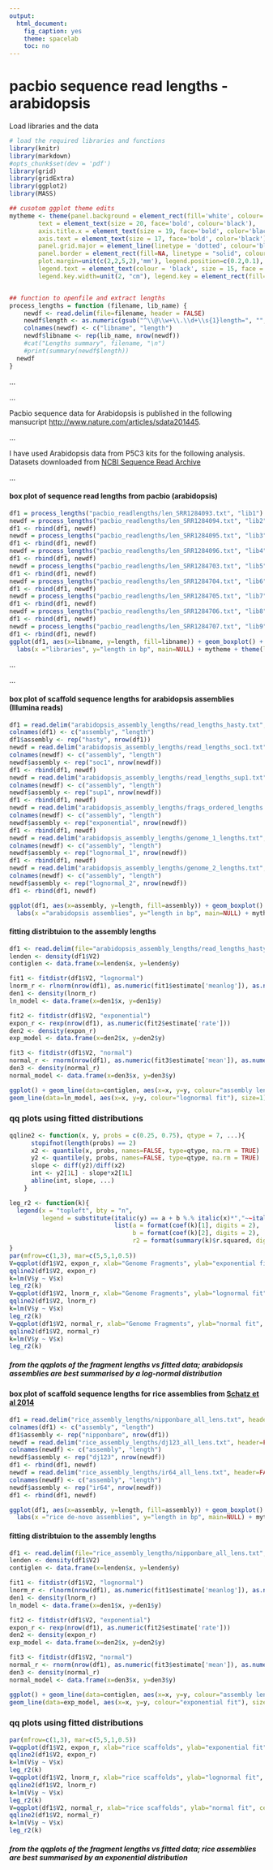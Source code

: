 ```yaml
---
output:
  html_document:
    fig_caption: yes
    theme: spacelab
    toc: no
---
```

# **pacbio sequence read lengths - arabidopsis**

Load libraries and the data
```r
# load the required libraries and functions
library(knitr)
library(markdown)
#opts_chunk$set(dev = 'pdf')
library(grid)
library(gridExtra)
library(ggplot2)
library(MASS)

## cusotom ggplot theme edits
mytheme <- theme(panel.background = element_rect(fill='white', colour='black'),
        text = element_text(size = 20, face='bold', colour='black'),
        axis.title.x = element_text(size = 19, face='bold', color='black', vjust = -1),
        axis.text = element_text(size = 17, face='bold', color='black'),
        panel.grid.major = element_line(linetype = 'dotted', colour='black'),
        panel.border = element_rect(fill=NA, linetype = "solid", colour='black'),
        plot.margin=unit(c(2,2,5,2),'mm'), legend.position=c(0.2,0.1), legend.title = element_blank(),
        legend.text = element_text(colour = 'black', size = 15, face = 'bold'), legend.box = "horizontal",
        legend.key.width=unit(2, "cm"), legend.key = element_rect(fill='white'))


## function to openfile and extract lengths
process_lengths = function (filename, lib_name) {
	newdf <- read.delim(file=filename, header = FALSE)
	newdf$length <- as.numeric(gsub("^\\@\\w+\\.\\d+\\s{1}length=", "", newdf$V1, perl=TRUE))
	colnames(newdf) <- c("libname", "length")
	newdf$libname <- rep(lib_name, nrow(newdf))
	#cat("Lengths summary", filename, "\n")
	#print(summary(newdf$length))
  newdf
}


```

...     

...  		

Pacbio sequence data for Arabidopsis is published in the following mansucript [http://www.nature.com/articles/sdata201445](http://www.nature.com/articles/sdata201445).

...

I have used Arabidopsis data from P5C3 kits for the following analysis.
Datasets downloaded from [NCBI Sequence Read Archive](http://www.ncbi.nlm.nih.gov/sra/SRX533607[accn])

...

#### box plot of sequence read lengths from pacbio (arabidopsis)

```r
df1 = process_lengths("pacbio_readlengths/len_SRR1284093.txt", "lib1")
newdf = process_lengths("pacbio_readlengths/len_SRR1284094.txt", "lib2")
df1 <- rbind(df1, newdf)
newdf = process_lengths("pacbio_readlengths/len_SRR1284095.txt", "lib3")
df1 <- rbind(df1, newdf)
newdf = process_lengths("pacbio_readlengths/len_SRR1284096.txt", "lib4")
df1 <- rbind(df1, newdf)
newdf = process_lengths("pacbio_readlengths/len_SRR1284703.txt", "lib5")
df1 <- rbind(df1, newdf)
newdf = process_lengths("pacbio_readlengths/len_SRR1284704.txt", "lib6")
df1 <- rbind(df1, newdf)
newdf = process_lengths("pacbio_readlengths/len_SRR1284705.txt", "lib7")
df1 <- rbind(df1, newdf)
newdf = process_lengths("pacbio_readlengths/len_SRR1284706.txt", "lib8")
df1 <- rbind(df1, newdf)
newdf = process_lengths("pacbio_readlengths/len_SRR1284707.txt", "lib9")
df1 <- rbind(df1, newdf)
ggplot(df1, aes(x=libname, y=length, fill=libname)) + geom_boxplot() + scale_y_log10() +
  labs(x ="libraries", y="length in bp", main=NULL) + mytheme + theme(legend.position="none")


```


...


...

#### box plot of scaffold sequence lengths for arabidopsis assemblies (Illumina reads)

```r
df1 = read.delim("arabidopsis_assembly_lengths/read_lengths_hasty.txt", header=FALSE)
colnames(df1) <- c("assembly", "length")
df1$assembly <- rep("hasty", nrow(df1))
newdf = read.delim("arabidopsis_assembly_lengths/read_lengths_soc1.txt", header=FALSE)
colnames(newdf) <- c("assembly", "length")
newdf$assembly <- rep("soc1", nrow(newdf))
df1 <- rbind(df1, newdf)
newdf = read.delim("arabidopsis_assembly_lengths/read_lengths_sup1.txt", header=FALSE)
colnames(newdf) <- c("assembly", "length")
newdf$assembly <- rep("sup1", nrow(newdf))
df1 <- rbind(df1, newdf)
newdf = read.delim("arabidopsis_assembly_lengths/frags_ordered_lengths.txt", header=FALSE)
colnames(newdf) <- c("assembly", "length")
newdf$assembly <- rep("exponential", nrow(newdf))
df1 <- rbind(df1, newdf)
newdf = read.delim("arabidopsis_assembly_lengths/genome_1_lengths.txt", header=TRUE)
colnames(newdf) <- c("assembly", "length")
newdf$assembly <- rep("lognormal_1", nrow(newdf))
df1 <- rbind(df1, newdf)
newdf = read.delim("arabidopsis_assembly_lengths/genome_2_lengths.txt", header=TRUE)
colnames(newdf) <- c("assembly", "length")
newdf$assembly <- rep("lognormal_2", nrow(newdf))
df1 <- rbind(df1, newdf)

ggplot(df1, aes(x=assembly, y=length, fill=assembly)) + geom_boxplot() + scale_y_log10() +
  labs(x ="arabidopsis assemblies", y="length in bp", main=NULL) + mytheme + theme(legend.position="none")

```



#### fitting distribtuion to the assembly lengths

```r

df1 <- read.delim(file="arabidopsis_assembly_lengths/read_lengths_hasty.txt", header = FALSE)
lenden <- density(df1$V2)
contiglen <- data.frame(x=lenden$x, y=lenden$y)

fit1 <- fitdistr(df1$V2, "lognormal")
lnorm_r <- rlnorm(nrow(df1), as.numeric(fit1$estimate['meanlog']), as.numeric(fit1$estimate['sdlog']))
den1 <- density(lnorm_r)
ln_model <- data.frame(x=den1$x, y=den1$y)

fit2 <- fitdistr(df1$V2, "exponential")
expon_r <- rexp(nrow(df1), as.numeric(fit2$estimate['rate']))
den2 <- density(expon_r)
exp_model <- data.frame(x=den2$x, y=den2$y)

fit3 <- fitdistr(df1$V2, "normal")
normal_r <- rnorm(nrow(df1), as.numeric(fit3$estimate['mean']), as.numeric(fit3$estimate['sd']))
den3 <- density(normal_r)
normal_model <- data.frame(x=den3$x, y=den3$y)

ggplot() + geom_line(data=contiglen, aes(x=x, y=y, colour="assembly lengths"), size=1) +
geom_line(data=ln_model, aes(x=x, y=y, colour="lognormal fit"), size=1) + geom_line(data=exp_model, aes(x=x, y=y, colour="exponential fit"), size=1) + geom_line(data=normal_model, aes(x=x, y=y, colour="normal fit"), size=1) + scale_y_sqrt() + mytheme + theme(legend.position=c(0.85,0.9)) + labs(x ="contig lengths", y="density", main=NULL)


```



### qq plots using fitted distributions

```r
qqline2 <- function(x, y, probs = c(0.25, 0.75), qtype = 7, ...){
      stopifnot(length(probs) == 2)
      x2 <- quantile(x, probs, names=FALSE, type=qtype, na.rm = TRUE)
      y2 <- quantile(y, probs, names=FALSE, type=qtype, na.rm = TRUE)
      slope <- diff(y2)/diff(x2)
      int <- y2[1L] - slope*x2[1L]
      abline(int, slope, ...)
    }

leg_r2 <- function(k){
  legend(x = "topleft", bty = "n",
         legend = substitute(italic(y) == a + b %.% italic(x)*","~~italic(r)^2~"="~r2,
                             list(a = format(coef(k)[1], digits = 2),
                                  b = format(coef(k)[2], digits = 2),
                                  r2 = format(summary(k)$r.squared, digits = 3))))
}
par(mfrow=c(1,3), mar=c(5,5,1,0.5))
V=qqplot(df1$V2, expon_r, xlab="Genome Fragments", ylab="exponential fit", cex.lab=1.5, cex.axis=1.5)
qqline2(df1$V2, expon_r)
k=lm(V$y ~ V$x)
leg_r2(k)
V=qqplot(df1$V2, lnorm_r, xlab="Genome Fragments", ylab="lognormal fit", cex.lab=1.5, cex.axis=1.5)
qqline2(df1$V2, lnorm_r)
k=lm(V$y ~ V$x)
leg_r2(k)
V=qqplot(df1$V2, normal_r, xlab="Genome Fragments", ylab="normal fit", cex.lab=1.5, cex.axis=1.5)
qqline2(df1$V2, normal_r)
k=lm(V$y ~ V$x)
leg_r2(k)

```


##### from the qqplots of the fragment lengths vs fitted data; arabidopsis assemblies are best summarised by a log-normal distribution






#### box plot of scaffold sequence lengths for rice assemblies from [Schatz et al 2014](http://www.genomebiology.com/2014/15/11/506)

```r
df1 = read.delim("rice_assembly_lengths/nipponbare_all_lens.txt", header=FALSE)
colnames(df1) <- c("assembly", "length")
df1$assembly <- rep("nipponbare", nrow(df1))
newdf = read.delim("rice_assembly_lengths/dj123_all_lens.txt", header=FALSE)
colnames(newdf) <- c("assembly", "length")
newdf$assembly <- rep("dj123", nrow(newdf))
df1 <- rbind(df1, newdf)
newdf = read.delim("rice_assembly_lengths/ir64_all_lens.txt", header=FALSE)
colnames(newdf) <- c("assembly", "length")
newdf$assembly <- rep("ir64", nrow(newdf))
df1 <- rbind(df1, newdf)

ggplot(df1, aes(x=assembly, y=length, fill=assembly)) + geom_boxplot() + scale_y_log10() +
  labs(x ="rice de-novo assemblies", y="length in bp", main=NULL) + mytheme + theme(legend.position="none")

```



#### fitting distribtuion to the assembly lengths

```r

df1 <- read.delim(file="rice_assembly_lengths/nipponbare_all_lens.txt", header = FALSE)
lenden <- density(df1$V2)
contiglen <- data.frame(x=lenden$x, y=lenden$y)

fit1 <- fitdistr(df1$V2, "lognormal")
lnorm_r <- rlnorm(nrow(df1), as.numeric(fit1$estimate['meanlog']), as.numeric(fit1$estimate['sdlog']))
den1 <- density(lnorm_r)
ln_model <- data.frame(x=den1$x, y=den1$y)

fit2 <- fitdistr(df1$V2, "exponential")
expon_r <- rexp(nrow(df1), as.numeric(fit2$estimate['rate']))
den2 <- density(expon_r)
exp_model <- data.frame(x=den2$x, y=den2$y)

fit3 <- fitdistr(df1$V2, "normal")
normal_r <- rnorm(nrow(df1), as.numeric(fit3$estimate['mean']), as.numeric(fit3$estimate['sd']))
den3 <- density(normal_r)
normal_model <- data.frame(x=den3$x, y=den3$y)

ggplot() + geom_line(data=contiglen, aes(x=x, y=y, colour="assembly lengths"), size=1) +
geom_line(data=exp_model, aes(x=x, y=y, colour="exponential fit"), size=1) + geom_line(data=normal_model, aes(x=x, y=y, colour="normal fit"), size=1) + scale_y_sqrt() + mytheme + theme(legend.position=c(0.85,0.9)) + labs(x ="contig lengths", y="density", main=NULL)


```



### qq plots using fitted distributions

```r

par(mfrow=c(1,3), mar=c(5,5,1,0.5))
V=qqplot(df1$V2, expon_r, xlab="rice scaffolds", ylab="exponential fit", cex.lab=1.5, cex.axis=1.5)
qqline2(df1$V2, expon_r)
k=lm(V$y ~ V$x)
leg_r2(k)
V=qqplot(df1$V2, lnorm_r, xlab="rice scaffolds", ylab="lognormal fit", cex.lab=1.5, cex.axis=1.5)
qqline2(df1$V2, lnorm_r)
k=lm(V$y ~ V$x)
leg_r2(k)
V=qqplot(df1$V2, normal_r, xlab="rice scaffolds", ylab="normal fit", cex.lab=1.5, cex.axis=1.5)
qqline2(df1$V2, normal_r)
k=lm(V$y ~ V$x)
leg_r2(k)

```


##### from the qqplots of the fragment lengths vs fitted data; rice assemblies are best summarised by an exponential distribution